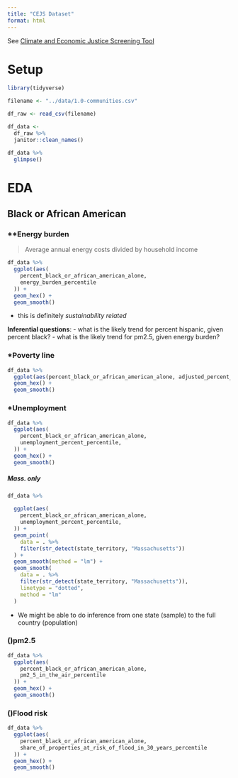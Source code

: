 ```yaml
---
title: "CEJS Dataset"
format: html
---
```


See [Climate and Economic Justice Screening Tool](https://screeningtool.geoplatform.gov/en/)

# Setup

```r
library(tidyverse)

filename <- "../data/1.0-communities.csv"
```


```r
df_raw <- read_csv(filename)
```


```r
df_data <- 
  df_raw %>%
  janitor::clean_names()

df_data %>% 
  glimpse()
```

# EDA

## Black or African American

### **Energy burden

> Average annual energy costs divided by household income


```r
df_data %>% 
  ggplot(aes(
    percent_black_or_african_american_alone,
    energy_burden_percentile
  )) +
  geom_hex() +
  geom_smooth()
```

- this is definitely *sustainability related*

**Inferential questions**:
- what is the likely trend for percent hispanic, given percent black?
- what is the likely trend for pm2.5, given energy burden?

### *Poverty line

```r
df_data %>% 
  ggplot(aes(percent_black_or_african_american_alone, adjusted_percent_of_individuals_below_200_percent_federal_poverty_line_percentile)) +
  geom_hex() +
  geom_smooth()
```


### *Unemployment

```r
df_data %>% 
  ggplot(aes(
    percent_black_or_african_american_alone,
    unemployment_percent_percentile,
  )) +
  geom_hex() +
  geom_smooth()
```

##### Mass. only

```r
df_data %>% 
  
  ggplot(aes(
    percent_black_or_african_american_alone,
    unemployment_percent_percentile,
  )) +
  geom_point(
    data = . %>% 
    filter(str_detect(state_territory, "Massachusetts"))
  ) +
  geom_smooth(method = "lm") +
  geom_smooth(
    data = . %>% 
    filter(str_detect(state_territory, "Massachusetts")),
    linetype = "dotted",
    method = "lm"
  )

```

- We might be able to do inference from one state (sample) to the full country (population)


### ()pm2.5

```r
df_data %>% 
  ggplot(aes(
    percent_black_or_african_american_alone,
    pm2_5_in_the_air_percentile
  )) +
  geom_hex() +
  geom_smooth()
```

### ()Flood risk

```r
df_data %>% 
  ggplot(aes(
    percent_black_or_african_american_alone,
    share_of_properties_at_risk_of_flood_in_30_years_percentile
  )) +
  geom_hex() +
  geom_smooth()
```
